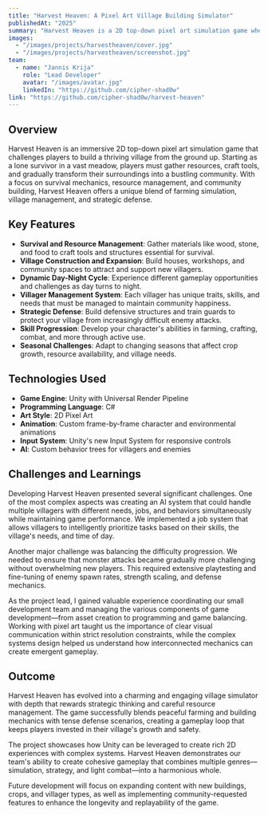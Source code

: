```yaml
---
title: "Harvest Heaven: A Pixel Art Village Building Simulator"
publishedAt: "2025"
summary: "Harvest Heaven is a 2D top-down pixel art simulation game where players build and manage a thriving village while defending it against external threats."
images:
  - "/images/projects/harvestheaven/cover.jpg"
  - "/images/projects/harvestheaven/screenshot.jpg"
team:
  - name: "Jannis Krija"
    role: "Lead Developer"
    avatar: "/images/avatar.jpg"
    linkedIn: "https://github.com/cipher-shad0w"
link: "https://github.com/cipher-shad0w/harvest-heaven"
---
```


## Overview

Harvest Heaven is an immersive 2D top-down pixel art simulation game that challenges players to build a thriving village from the ground up. Starting as a lone survivor in a vast meadow, players must gather resources, craft tools, and gradually transform their surroundings into a bustling community. With a focus on survival mechanics, resource management, and community building, Harvest Heaven offers a unique blend of farming simulation, village management, and strategic defense.

## Key Features

- **Survival and Resource Management**: Gather materials like wood, stone, and food to craft tools and structures essential for survival.
- **Village Construction and Expansion**: Build houses, workshops, and community spaces to attract and support new villagers.
- **Dynamic Day-Night Cycle**: Experience different gameplay opportunities and challenges as day turns to night.
- **Villager Management System**: Each villager has unique traits, skills, and needs that must be managed to maintain community happiness.
- **Strategic Defense**: Build defensive structures and train guards to protect your village from increasingly difficult enemy attacks.
- **Skill Progression**: Develop your character's abilities in farming, crafting, combat, and more through active use.
- **Seasonal Challenges**: Adapt to changing seasons that affect crop growth, resource availability, and village needs.

## Technologies Used

- **Game Engine**: Unity with Universal Render Pipeline
- **Programming Language**: C#
- **Art Style**: 2D Pixel Art
- **Animation**: Custom frame-by-frame character and environmental animations
- **Input System**: Unity's new Input System for responsive controls
- **AI**: Custom behavior trees for villagers and enemies

## Challenges and Learnings

Developing Harvest Heaven presented several significant challenges. One of the most complex aspects was creating an AI system that could handle multiple villagers with different needs, jobs, and behaviors simultaneously while maintaining game performance. We implemented a job system that allows villagers to intelligently prioritize tasks based on their skills, the village's needs, and time of day.

Another major challenge was balancing the difficulty progression. We needed to ensure that monster attacks became gradually more challenging without overwhelming new players. This required extensive playtesting and fine-tuning of enemy spawn rates, strength scaling, and defense mechanics.

As the project lead, I gained valuable experience coordinating our small development team and managing the various components of game development—from asset creation to programming and game balancing. Working with pixel art taught us the importance of clear visual communication within strict resolution constraints, while the complex systems design helped us understand how interconnected mechanics can create emergent gameplay.

## Outcome

Harvest Heaven has evolved into a charming and engaging village simulator with depth that rewards strategic thinking and careful resource management. The game successfully blends peaceful farming and building mechanics with tense defense scenarios, creating a gameplay loop that keeps players invested in their village's growth and safety.

The project showcases how Unity can be leveraged to create rich 2D experiences with complex systems. Harvest Heaven demonstrates our team's ability to create cohesive gameplay that combines multiple genres—simulation, strategy, and light combat—into a harmonious whole.

Future development will focus on expanding content with new buildings, crops, and villager types, as well as implementing community-requested features to enhance the longevity and replayability of the game.